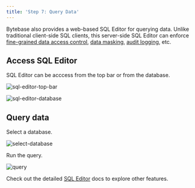```yaml
---
title: 'Step 7: Query Data'
---
```


Bytebase also provides a web-based SQL Editor for querying data. Unlike traditional client-side SQL clients, this server-side SQL Editor can enforce [fine-grained data access control](/security/database-permission/overview/), [data masking](/security/data-masking/overview/), [audit logging](/security/audit-log/), etc.

## Access SQL Editor

SQL Editor can be acccess from the top bar or from the database.

![sql-editor-top-bar](/content/docs/get-started/step-by-step/query-data/access-sql-editor-top.webp)

![sql-editor-database](/content/docs/get-started/step-by-step/query-data/access-sql-editor-database.webp)

## Query data

Select a database.

![select-database](/content/docs/get-started/step-by-step/query-data/select-database.webp)

Run the query.

![query](/content/docs/get-started/step-by-step/query-data/query.webp)

Check out the detailed [SQL Editor](/sql-editor/overview) docs to explore other features.
